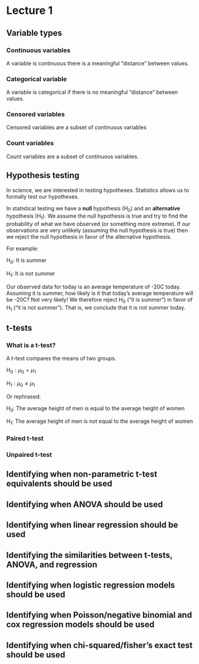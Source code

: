 # Lecture 1 {#intro}

## Variable types

### Continuous variables

A variable is continuous there is a meaningful "distance" between values.

### Categorical variable

A variable is categorical if there is no meaningful "distance" between values.

### Censored variables

Censored variables are a subset of continuous variables

### Count variables

Count variables are a subset of continuous variables.

## Hypothesis testing

In science, we are interested in testing hypotheses. Statistics allows us to formally test our hypotheses.

In statistical testing we have a **null** hypothesis ($\text{H}_0$) and an **alternative** hypothesis ($\text{H}_1$). We assume the null hypothesis is true and try to find the probability of what we have observed (or something more extreme). If our observations are very unlikely (assuming the null hypothesis is true) then we reject the null hypothesis in favor of the alternative hypothesis.

For example:

$\text{H}_0$: It is summer

$\text{H}_1$: It is not summer

Our observed data for today is an average temperature of -20C today. Assuming it is summer, how likely is it that today's average temperature will be -20C? Not very likely! We therefore reject $\text{H}_0$ ("it is summer") in favor of $\text{H}_1$ ("it is not summer"). That is, we conclude that it is not summer today.

## t-tests

### What is a t-test?

A t-test compares the means of two groups.

$\text{H}_0: \mu_0 = \mu_1$

$\text{H}_1: \mu_0 \ne \mu_1$

Or rephrased:

$\text{H}_0$: The average height of men is equal to the average height of women

$\text{H}_1$: The average height of men is not equal to the average height of women


### Paired t-test

### Unpaired t-test

## Identifying when non-parametric t-test equivalents should be used

## Identifying when ANOVA should be used

## Identifying when linear regression should be used

## Identifying the similarities between t-tests, ANOVA, and regression

## Identifying when logistic regression models should be used

## Identifying when Poisson/negative binomial and cox regression models should be used

## Identifying when chi-squared/fisher’s exact test should be used
